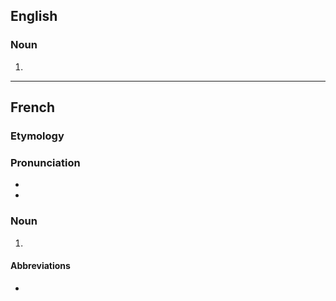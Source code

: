 {{also|Mesdemoiselles}}

==English==

===Noun===
{{head|en|noun form}}

# {{plural of|en|mademoiselle}}

----

==French==

===Etymology===
{{compound|fr|mes|demoiselles}}

===Pronunciation===
* {{fr-IPA|médėmoiselles}}
* {{audio|fr|LL-Q150 (fra)-0x010C-mesdemoiselles.wav|Audio}}

===Noun===
{{head|fr|noun plural form|g=f}}

# {{plural of|fr|mademoiselle}}

====Abbreviations====
* {{l|fr|Mlles.}}